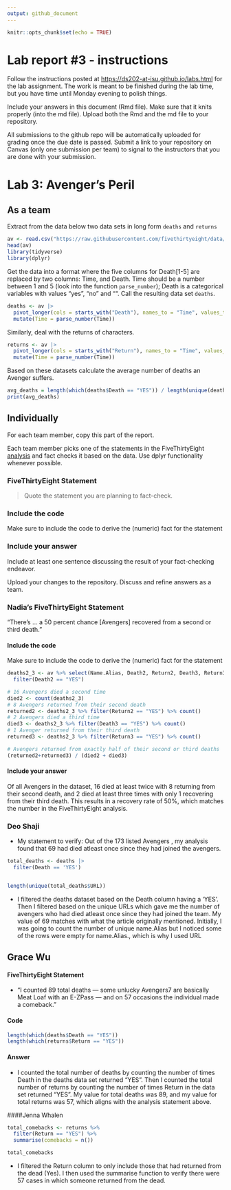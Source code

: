 ```yaml
---
output: github_document
---
```


<!-- README.md is generated from README.Rmd. Please edit the README.Rmd file -->

```r
knitr::opts_chunk$set(echo = TRUE)
```

# Lab report #3 - instructions

Follow the instructions posted at <https://ds202-at-isu.github.io/labs.html> for the lab assignment. The work is meant to be finished during the lab time, but you have time until Monday evening to polish things.

Include your answers in this document (Rmd file). Make sure that it knits properly (into the md file). Upload both the Rmd and the md file to your repository.

All submissions to the github repo will be automatically uploaded for grading once the due date is passed. Submit a link to your repository on Canvas (only one submission per team) to signal to the instructors that you are done with your submission.

# Lab 3: Avenger's Peril

## As a team

Extract from the data below two data sets in long form `deaths` and `returns`

```r
av <- read.csv("https://raw.githubusercontent.com/fivethirtyeight/data/master/avengers/avengers.csv", stringsAsFactors = FALSE)
head(av)
library(tidyverse)
library(dplyr)
```

Get the data into a format where the five columns for Death[1-5] are replaced by two columns: Time, and Death. Time should be a number between 1 and 5 (look into the function `parse_number`); Death is a categorical variables with values "yes", "no" and "". Call the resulting data set `deaths`.

```r
deaths <- av |>
  pivot_longer(cols = starts_with("Death"), names_to = "Time", values_to = "Death") |>
  mutate(Time = parse_number(Time)) 

```

Similarly, deal with the returns of characters.

```r
returns <- av |>
  pivot_longer(cols = starts_with("Return"), names_to = "Time", values_to = "Return") |>
  mutate(Time = parse_number(Time))
```

Based on these datasets calculate the average number of deaths an Avenger suffers.

```r
avg_deaths = length(which(deaths$Death == "YES")) / length(unique(deaths$URL))
print(avg_deaths)
```

## Individually

For each team member, copy this part of the report.

Each team member picks one of the statements in the FiveThirtyEight [analysis](https://fivethirtyeight.com/features/avengers-death-comics-age-of-ultron/) and fact checks it based on the data. Use dplyr functionality whenever possible.



### FiveThirtyEight Statement

> Quote the statement you are planning to fact-check.

### Include the code

Make sure to include the code to derive the (numeric) fact for the statement

### Include your answer

Include at least one sentence discussing the result of your fact-checking endeavor.

Upload your changes to the repository. Discuss and refine answers as a team.

### Nadia's FiveThirtyEight Statement

"There's ... a 50 percent chance [Avengers] recovered from a second or third death."

#### Include the code

Make sure to include the code to derive the (numeric) fact for the statement

```r
deaths2_3 <- av %>% select(Name.Alias, Death2, Return2, Death3, Return3) %>%
  filter(Death2 == "YES")

# 16 Avengers died a second time
died2 <- count(deaths2_3)
# 8 Avengers returned from their second death
returned2 <- deaths2_3 %>% filter(Return2 == "YES") %>% count()
# 2 Avengers died a third time
died3 <- deaths2_3 %>% filter(Death3 == "YES") %>% count()
# 1 Avenger returned from their third death
returned3 <- deaths2_3 %>% filter(Return3 == "YES") %>% count()

# Avengers returned from exactly half of their second or third deaths
(returned2+returned3) / (died2 + died3)
```

#### Include your answer

Of all Avengers in the dataset, 16 died at least twice with 8 returning from their second death, and 2 died at least three times with only 1 recovering from their third death. This results in a recovery rate of 50%, which matches the number in the FiveThirtyEight analysis.

### Deo Shaji

-   My statement to verify: Out of the 173 listed Avengers , my analysis found that 69 had died atleast once since they had joined the avengers.

```r
total_deaths <- deaths |>
  filter(Death == 'YES') 


length(unique(total_deaths$URL))
```

-   I filtered the deaths dataset based on the Death column having a 'YES'. Then I filtered based on the unique URLs which gave me the number of avengers who had died atleast once since they had joined the team. My value of 69 matches with what the article originally mentioned. Initially, I was going to count the number of unique name.Alias but I noticed some of the rows were empty for name.Alias., which is why I used URL

## Grace Wu

#### FiveThirtyEight Statement
- "I counted 89 total deaths — some unlucky Avengers7 are basically Meat Loaf with an E-ZPass — and on 57 occasions the individual made a comeback."

#### Code
```r
length(which(deaths$Death == "YES"))
length(which(returns$Return == "YES"))
```
#### Answer

- I counted the total number of deaths by counting the number of times Death in the deaths data set returned "YES". Then I counted the total number of returns by counting the number of times Return in the data set returned "YES". My value for total deaths was 89, and my value for total returns was 57, which aligns with the analysis statement above.

####Jenna Whalen
```r
total_comebacks <- returns %>%
  filter(Return == "YES") %>%
  summarise(comebacks = n())

total_comebacks
```
- I filtered the Return column to only include those that had returned from the dead (Yes). I then used the summarise function to verify there were 57 cases in which someone returned from the dead.
